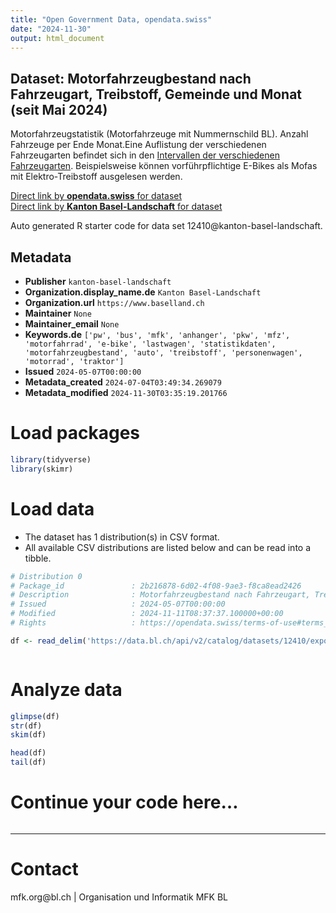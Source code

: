 ```yaml
---
title: "Open Government Data, opendata.swiss"
date: "2024-11-30"
output: html_document
---
```


## Dataset: Motorfahrzeugbestand nach Fahrzeugart, Treibstoff, Gemeinde und Monat (seit Mai 2024)

Motorfahrzeugstatistik (Motorfahrzeuge mit Nummernschild BL). Anzahl Fahrzeuge per Ende Monat.Eine Auflistung der verschiedenen Fahrzeugarten befindet sich in den [Intervallen der verschiedenen Fahrzeugarten](https://www.baselland.ch/politik-und-behorden/direktionen/sicherheitsdirektion/motorfahrzeugkontrolle/fahrzeugzulassung/vorfuehren-von-fahrzeugen/intervalle-der-verschiedenen-fahrzeugarten). Beispielsweise können vorführpflichtige E-Bikes als Mofas mit Elektro-Treibstoff ausgelesen werden.

[Direct link by **opendata.swiss** for dataset](https://opendata.swiss/de/dataset/motorfahrzeugbestand-nach-fahrzeugart-treibstoff-gemeinde-und-monat-seit-mai-2024)<br>
[Direct link by **Kanton Basel-Landschaft** for dataset](https://data.bl.ch/explore/dataset/12410/)

Auto generated R starter code for data set 12410@kanton-basel-landschaft.

## Metadata

- **Publisher** `kanton-basel-landschaft`
- **Organization.display_name.de** `Kanton Basel-Landschaft`
- **Organization.url** `https://www.baselland.ch`
- **Maintainer** `None`
- **Maintainer_email** `None`
- **Keywords.de** `['pw', 'bus', 'mfk', 'anhanger', 'pkw', 'mfz', 'motorfahrrad', 'e-bike', 'lastwagen', 'statistikdaten', 'motorfahrzeugbestand', 'auto', 'treibstoff', 'personenwagen', 'motorrad', 'traktor']`
- **Issued** `2024-05-07T00:00:00`
- **Metadata_created** `2024-07-04T03:49:34.269079`
- **Metadata_modified** `2024-11-30T03:35:19.201766`


# Load packages

```r

library(tidyverse)
library(skimr)

```

# Load data

-   The dataset has 1 distribution(s) in CSV format.
-   All available CSV distributions are listed below and can be read into a tibble.

```r

# Distribution 0
# Package_id               : 2b216878-6d02-4f08-9ae3-f8ca8ead2426
# Description              : Motorfahrzeugbestand nach Fahrzeugart, Treibstoff, Gemeinde und Monat (seit Mai 2024) (csv)
# Issued                   : 2024-05-07T00:00:00
# Modified                 : 2024-11-11T08:37:37.100000+00:00
# Rights                   : https://opendata.swiss/terms-of-use#terms_by

df <- read_delim('https://data.bl.ch/api/v2/catalog/datasets/12410/exports/csv?use_labels=true')



```

# Analyze data

```r

glimpse(df)
str(df)
skim(df)

head(df)
tail(df)

```

# Continue your code here...

```r

```

------------------------------------------------------------------------

# Contact

mfk.org@bl.ch | Organisation und Informatik MFK BL
